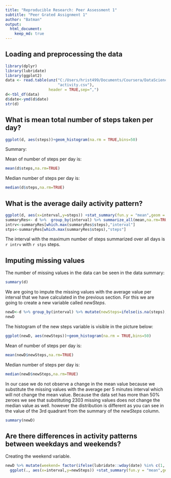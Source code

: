 ---
title: "Reproducible Research: Peer Assessment 1"
subtitle: "Peer Grated Assignment 1"
author: "Batman"
output: 
  html_document:
    keep_md: true
---


## Loading and preprocessing the data

```{r loadingData, echo=TRUE}
library(dplyr)
library(lubridate)
library(ggplot2)
data <- read.table(unz("C:/Users/hrist499/Documents/Coursera/DataScience/RepData_PeerAssessment1/activity.zip",
                       "activity.csv"),
                   header = TRUE,sep=",")
d<-tbl_df(data)
d$date<-ymd(d$date)
str(d)
```

## What is mean total number of steps taken per day?
```{r mean, echo=TRUE}
ggplot(d, aes(steps))+geom_histogram(na.rm = TRUE,bins=50)

```

Summary:

Mean  of number of steps per day is:
```{r mn, echo=TRUE}
mean(d$steps,na.rm=TRUE) 
```         
Median number of steps per day is:

```{r md, echo=TRUE}
median(d$steps,na.rm=TRUE) 
```

## What is the average daily activity pattern?



```{r dailyPatern,echo=TRUE}
ggplot(d, aes(x=interval,y=steps)) +stat_summary(fun.y = "mean",geom = "line")
summaryRes<- d %>%  group_by(interval) %>% summarize_all(mean,na.rm=TRUE)
intrv<-summaryRes[which.max(summaryRes$steps),"interval"]
stps<-summaryRes[which.max(summaryRes$steps),"steps"]
```

The interval with the maximum number of steps summarized over all days is ```r intrv ``` with ```r stps``` steps.

## Imputing missing values
 
 The number of missing values in the data can be seen in the data summary:
```{r , echo=TRUE}
summary(d)
```
We are going to impute the missing values with the average value per interval that we have calculated in the previous section.
For this we are going to create a new variable called *newSteps*.

```{r, echo=TRUE}
newD<-d %>% group_by(interval) %>% mutate(newSteps=ifelse(is.na(steps),mean(steps,na.rm = TRUE),steps) )
newD
```

The histogram of the new steps variable is visible in the picture below:
```{r , echo=TRUE}
ggplot(newD, aes(newSteps))+geom_histogram(na.rm = TRUE,bins=50)

```

Mean  of number of steps per day is:
```{r , echo=TRUE}
mean(newD$newSteps,na.rm=TRUE) 
```         

Median number of steps per day is:

```{r , echo=TRUE}
median(newD$newSteps,na.rm=TRUE) 
```
In our case we do not observe a change in the mean value because we substitute the missing values with the average per 5 minutes interval which will not change the mean value. Because the data set has more than 50% zeroes  we see that substituting 2303  missing values does not change the median value as well. however the distribution is different as you can see in the value of the 3rd quadrant from the summary of the *newSteps* column.
```{r, echo=TRUE}
summary(newD)
```
## Are there differences in activity patterns between weekdays and weekends?
Creating the weekend variable.

```{r, echo=TRUE}
newD %>% mutate(weekend= factor(ifelse(lubridate::wday(date) %in% c(1, 7),"Weekend","weekday"))) %>% 
  ggplot(., aes(x=interval,y=newSteps)) +stat_summary(fun.y = "mean",geom = "line")+facet_grid(weekend~.)

```

